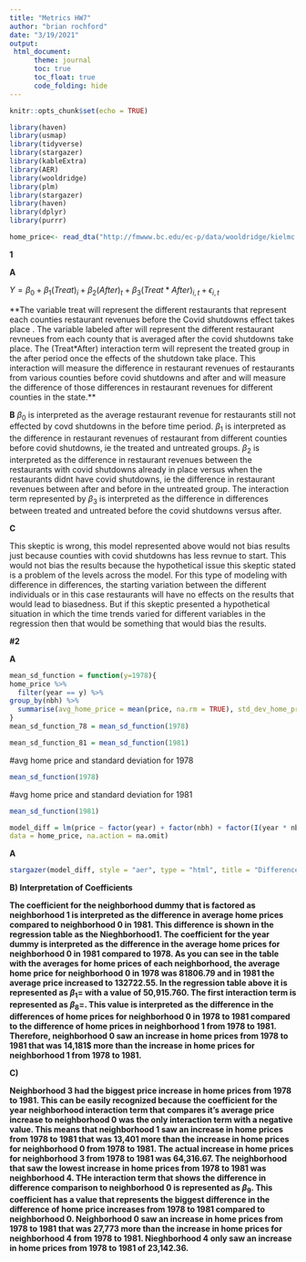 ```yaml
---
title: "Metrics HW7"
author: "brian rochford"
date: "3/19/2021"
output: 
 html_document:
      theme: journal
      toc: true
      toc_float: true
      code_folding: hide
---
```


```r
knitr::opts_chunk$set(echo = TRUE)
```

```r
library(haven)
library(usmap)
library(tidyverse)
library(stargazer)
library(kableExtra)
library(AER)
library(wooldridge)
library(plm)
library(stargazer)
library(haven)
library(dplyr)
library(purrr)
```

```r
home_price<- read_dta("http://fmwww.bc.edu/ec-p/data/wooldridge/kielmc.dta")
```
**1**

**A**

$Y=\beta _{0}+\beta _{1}(Treat)_{i}+\beta _{2}(After)_{t}+\beta _{3}(Treat*After)_{i, t}+\epsilon _{i, t}$

**The variable treat will represent the different restaurants that represent each counties restaurant revenues before the Covid shutdowns effect takes place . The variable labeled after will represent the different restaurant revneues from each county that is averaged after the covid shutdowns take place. The (Treat*After) interaction term will represent the treated group in the after period once the effects of the shutdown take place. This interaction will measure the difference in restaurant revenues of restaurants from various counties before covid shutdowns and after and will measure the difference of those differences in restaurant revenues for different counties in the state.**

**B**
$\beta _{0}$ is interpreted as the average restaurant revenue for restaurants still not effected by covd shutdowns in the before time period. $\beta _{1}$ is interpreted as the difference in restaurant revenues of restaurant from different counties before covid shutdowns, ie the treated and untreated groups. $\beta _{2}$ is interpreted as the difference in restaurant revenues between the restaurants with covid shutdowns already in place versus when the restaurants didnt have covid shutdowns, ie the difference in restaurant revenues between after and before in the untreated group. The interaction term represented by $\beta _{3}$ is interpreted as the difference in differences between treated and untreated before the covid shutdowns versus after.


**C**

This skeptic is wrong, this model represented above would not bias results just because counties with covid shutdowns has less revnue to start. This would not bias the results because the hypothetical issue this skeptic stated is a problem of the levels across the model. For this type of modeling with difference in differences, the starting variation between the different individuals or in this case restaurants will have no effects on the results that would lead to biasedness. But if this skeptic presented a hypothetical situation in which the time trends varied for different variables in the regression then that would be something that would bias the results. 


**#2**

**A**
```r
mean_sd_function = function(y=1978){
home_price %>%
  filter(year == y) %>%
group_by(nbh) %>%
  summarise(avg_home_price = mean(price, na.rm = TRUE), std_dev_home_price = sd(price, na.rm = TRUE))
}
mean_sd_function_78 = mean_sd_function(1978)

```
```r
mean_sd_function_81 = mean_sd_function(1981)
```
#avg home price and standard deviation for 1978
```r
mean_sd_function(1978)
```
#avg home price and standard deviation for 1981
```r
mean_sd_function(1981)
```


```r
model_diff = lm(price ~ factor(year) + factor(nbh) + factor(I(year * nbh)),
data = home_price, na.action = na.omit)

```
**A**
```r
stargazer(model_diff, style = "aer", type = "html", title = "Difference in differences in home prices across years and neighborhoods regression", covariate.labels = c("Year dummy-1981", "Neighborhood1", "Neighborhood2", "Neighborhood3", "Neighborhood4", "Neighborhood5", "Nieghborhood6", "I(year*neighborhood1)", "", "I(year*neighborhood2)", "", "I(year*nieghborhood3)", "", "I(year*neighborhood4)", "","I(year*neighborhood5)", "","I(year*neighborhood6)", ""))
```

**B) Interpretation of Coefficients**

**The coefficient for the neighborhood dummy that is factored as neighborhood 1 is interpreted as the difference in average home prices compared to neighborhood 0 in 1981. This difference is shown in the regression table as the Nieghborhood1. The coefficient for the year dummy is interpreted as the difference in the average home prices for neighborhood 0 in 1981 compared to 1978. As you can see in the table with the averages for home prices of each neighborhood, the average home price for neighborhood 0 in 1978 was 81806.79 and in 1981 the average price increased to 132722.55. In the regression table above it is represented as $\beta_1=$ with a value of 50,915.760. The first interaction term is represented as $\beta_8=$. This value is interpreted as the difference in the differences of home prices for neighborhood 0 in 1978 to 1981 compared to the difference of home prices in neighborhood 1 from 1978 to 1981. Therefore, neighborhood 0 saw an increase in home prices from 1978 to 1981 that was 14,181$ more than the increase in home prices for neighborhood 1 from 1978 to 1981.**



**C)**

**Neighborhood 3 had the biggest price increase in home prices from 1978 to 1981. This can be easily recognized because the coefficient for the year neighborhood interaction term that compares it's average price increase to neighborhood 0 was the only interaction term with a negative value. This means that neighborhood 1 saw an increase in home prices from 1978 to 1981 that was 13,401 more than the increase in home prices for neighborhood 0 from 1978 to 1981. The actual increase in home prices for neighborhood 3 from 1978 to 1981 was 64,316.67. The neighborhood that saw the lowest increase in home prices from 1978 to 1981 was neighborhood 4. THe interaction term that shows the difference in difference comparison to neighborhood 0 is represented as $\beta_9$. This coefficient has a value that represents the biggest difference in the difference of home price increases from 1978 to 1981 compared to neighborhood 0. Neighborhood 0 saw an increase in home prices from 1978 to 1981 that was 27,773 more than the increase in home prices for neighborhood 4 from 1978 to 1981. Nieghborhood 4 only saw an increase in home prices from 1978 to 1981 of 23,142.36.**